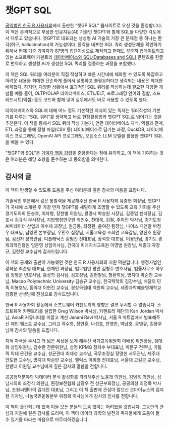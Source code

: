 
# 챗GPT SQL

[공익법인 한국 R 사용자회](https://r2bit.com/)에서 출판한 "챗GP SQL" 웹사이트로 오신 것을 환영합니다. 
이 책은 본격적으로 부상한 인공지능(AI) 기술인 챗GPT와 함께 SQL을 다양한 각도에서 다루고 있습니다.
챗GPT로 대표되는 생성형 AI 기술의 가장 큰 문제점 중 하나는 환각(허구, hallucination)의 가능성이다.
환각을 내포한 SQL 쿼리 생성문제를 확인하기 위해서 현재 기준 기여자가 87명의 집단지성으로 제작되고 현재도 꾸준히 업데이트되고 있는 소프트웨어 카펜트리 [데이터베이스와 SQL(Databases and SQL)](https://swcarpentry.github.io/sql-novice-survey/) 콘텐츠를 한글로 번역하고 생성형 AI가 생성한 SQL 쿼리를 검증하는 과정을 포함했다.

이 책은 SQL 쿼리를 여러분이 직접 작성하고 빠른 시간내에 체화할 수 있도록 복잡하고 어려운 내용을 최대한 단순하게 풀어서 설명하고 불필요하다고 생각되는 내용은 최대한 배제했다. 하지만, 다양한 상황에서 효과적인 SQL 쿼리를 작성하는데 필요한 다양한 개념들 예를 들어, OLTP/OLAP 데이터베이스, ETL/ELT, 프로그래밍 언어와 결합, 스프레드시트(엑셀) 등도 코드와 함께 넣어 실무에서도 바로 사용할 수 있도록 했다.  

데이터베이스와 SQL에 대해 어느 정도 기본적인 지식이 있는 독자는 쿼리작성의 기본기를 다루는 "SQL 쿼리"를 생략하고 바로 현장활용법과 챗GPT SQL로 넘어가는 것을 추천한다. 이 책을 통해서 SQL 쿼리 작성 기본기, 연관 데이터베이스 지식, 엑셀과 관계, ETL 과정을 통해 정형 파일(CSV 등) 데이터베이스로 담기는 과정, DuckDB, 데이터베이스 프로그래밍, OpenAI API 프로그래밍, 오픈소스 LLM 모델을 활용한 챗GPT SQL을 배울 수 있다. 

"챗GPT와 SQL"은 [기여자 행동 강령](https://contributor-covenant.org/version/2/0/CODE_OF_CONDUCT.html)을 준용한다는 점에 유의하고, 이 책에 기여하는 것은 여러분은 해당 조항을 준수하는 데 동의함을 의미한다.

## 감사의 글 {.unnumbered}

이 책이 탄생할 수 있도록 도움을 주신 여러분께 깊은 감사의 마음을 표합니다.

기술적인 부분에서 깊은 통찰력을 제공해주신 한국 R 사용자회 유충현 회장님, 챗GPT가 국내에 소개된 후 가장 먼저 챗GPT를 세밀하게 조명할 수 있도록 교육 기회를 주신 경기도의회 문승호, 이자형, 장한별 의원님, 광명시 박승원 시장님, 김종업 센터장님, 김포시 김규식 부시장님, 지방행정연구원 최인수, 전대욱, 김필, 주희진  박사님, 경기도청 AI빅데이터 산업과 이수재 과장님, 원금동, 최정환, 윤여찬 팀장님, 나이스 디앤알 박정우 대표님, 남영민 본부장님, 우민호 실장님, 서울교육청 조희연 교육감님, 양신호 원장님, 김선자 장학관님, 디플래닉스 김범진 전대표님, 장석호 대표님, 이용빈님, 경기도 경제과학진흥원 임문영 상임이사님, 건국대 미래지식교육원 이영범 원장님, 세종대 곽창규, 김현정 교수님께 감사드립니다.

이 책의 공개와 출판이 가능했던 것은 한국 R 사용자회의 지원 덕분입니다. 행정사법인 광화문 최순영 대표님, 한채민 과장님, 법무법인 평안 김형주 변호사님, 법률사무소 하우림 정병운 변호사님, 홍성학 감사님, 김호성님, 김현철님, 형환희님, 명지대 박순만 교수님, Macao Polytechnic University 김송규 교수님, 한국텍학회 김강수님, 배달의 민족 이봉호님, 홍익대 이현진 교수님, 경상국립대 백원희 교수님, 세종과학예술영재학교 김종헌 선생님께 진심으로 감사드립니다. 

한국 R 사용자회 활동에서 소프트웨어 카펜트리의 영향은 결코 무시할 수 없습니다. 소프트웨어 카펜트리를 설립한 Greg Wilson 박사님, 카펜트리 재단의 Kari Jordan 박사님, AsiaR 커뮤니티를 이끌고 계신 Janani Ravi 박사님, 서울 R 미트업에서 발표해주신 제빈 웨스트 교수님, 그리고 곽수영, 장연훈, 나성호, 안영찬, 박남호, 공병규, 김용우님께 감사의 말씀을 드립니다.

지적 자극을 주시고 더 넓은 세상을 보게 해주신 국가교육위원회 이배용 위원장님, 정대화 상임위원님, 김수환 전문위원님, 삼정 KPMG 장지수 부대표님, 박문구 전무님, 가톨릭 의대 문건웅 교수님, 성균관대 최재성 교수님, 국무조정실 장명헌 사무관님, 제주대 안도현 교수님, 명지대 박순만 교수님, 엘릭스 이희정 전대표님, 서울대 고길곤 교수님, 한밭대 이원일 교수님에게 깊은 감사의 말씀을 전합니다.

공공정책분야의 빅데이터 분석 활성화를 격려해주신 노웅래 의원님, 김병욱 의원님, 성남시의회 조정식 의원님, 환경보전협회 남광우 전 상근부회장님, 공공의창 최정묵 박사님, 조원씨앤아이 김대진 대표님, 
그리고 이 책 출판에 관심이 많으신 오마이뉴스의 김지현 기자님, 나눔국민운동본부 위정희 이사님에게 감사의 인사를 전합니다.

이 책이 출간되는데 있어 이들 모든 분들의 도움 없이는 어려웠을 것입니다. 그동안의 관심과 지원에 깊은 감사를 드리며, 이 책이 데이터 과학의 발전과 독자들에게 도움이 될 수 있기를 바라는 마음으로 마무리하겠습니다.



